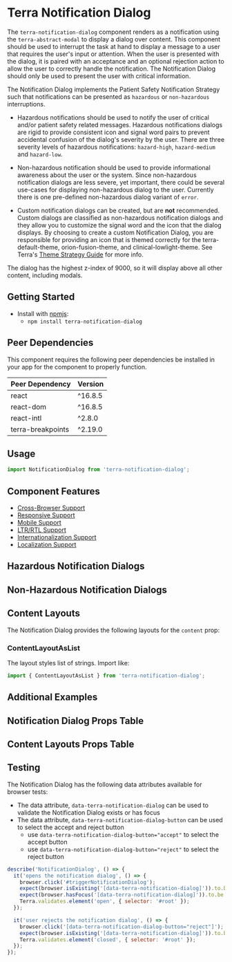 



<Badge />

# Terra Notification Dialog

The `terra-notification-dialog` component renders as a notification using the `terra-abstract-modal` to display a dialog over content. This component should be used to interrupt the task at hand to display a message to a user that requires the user's input or attention. When the user is presented with the dialog, it is paired with an acceptance and an optional rejection action to allow the user to correctly handle the notification. The Notification Dialog should only be used to present the user with critical information.

The Notification Dialog implements the Patient Safety Notification Strategy such that notifications can be presented as `hazardous` or `non-hazardous` interruptions.

- Hazardous notifications should be used to notify the user of critical and/or patient safety related messages. Hazardous notifications dialogs are rigid to provide consistent icon and signal word pairs to prevent accidental confusion of the dialog's severity by the user. There are three severity levels of hazardous notifications: `hazard-high`, `hazard-medium` and `hazard-low`.

- Non-hazardous notification should be used to provide informational awareness about the user or the system. Since non-hazardous notification dialogs are less severe, yet important, there could be several use-cases for displaying non-hazardous dialog to the user. Currently there is one pre-defined non-hazardous dialog variant of `error`.

- Custom notification dialogs can be created, but are **not** recommended. Custom dialogs are classified as non-hazardous notification dialogs and they allow you to customize the signal word and the icon that the dialog displays. By choosing to create a custom Notification Dialog, you are responsible for providing an icon that is themed correctly for the terra-default-theme, orion-fusion-theme, and clinical-lowlight-theme. See Terra's [Theme Strategy Guide](/guides/terra-application/theme-strategy) for more info.

The dialog has the highest z-index of 9000, so it will display above all other content, including modals.


## Getting Started

- Install with [npmjs](https://www.npmjs.com):
  - `npm install terra-notification-dialog`

<!-- AUTO-GENERATED-CONTENT:START Peer Dependencies -->
## Peer Dependencies

This component requires the following peer dependencies be installed in your app for the component to properly function.

| Peer Dependency | Version |
|-|-|
| react | ^16.8.5 |
| react-dom | ^16.8.5 |
| react-intl | ^2.8.0 |
| terra-breakpoints | ^2.19.0 |

<!-- AUTO-GENERATED-CONTENT:END -->

## Usage

``` jsx
import NotificationDialog from 'terra-notification-dialog';
```

## Component Features

 * [Cross-Browser Support](https://engineering.cerner.com/terra-ui/contributing/terra-ui/component-standards#cross-browser-support)
 * [Responsive Support](https://engineering.cerner.com/terra-ui/contributing/terra-ui/component-standards#responsive-support)
 * [Mobile Support](https://engineering.cerner.com/terra-ui/contributing/terra-ui/component-standards#mobile-support)
 * [LTR/RTL Support](https://engineering.cerner.com/terra-ui/contributing/terra-ui/component-standards#ltr--rtl-support)
 * [Internationalization Support](https://engineering.cerner.com/terra-ui/contributing/terra-ui/component-standards#internationalization-i18n-support)
 * [Localization Support](https://engineering.cerner.com/terra-ui/contributing/terra-ui/component-standards#internationalization-i18n-support)

## Hazardous Notification Dialogs

<HazardHighVariant
  title="Hazard-High Notification Dialog"
/>
<HazardMediumVariant
  title="Hazard-Medium Notification Dialog"
/>
<HazardLowVariant
  title="Hazard-Low Notification Dialog"
/>

## Non-Hazardous Notification Dialogs 

<ErrorVariant
  title="Error Variant Notification Dialog"
/>
<CustomVariant
  title="Custom Variant Notification Dialog"
/>

## Content Layouts

The Notification Dialog provides the following layouts for the `content` prop:

### ContentLayoutAsList

The layout styles list of strings. Import like:
``` jsx
import { ContentLayoutAsList } from 'terra-notification-dialog';
```

<ContentNotificationDialog
  title="Notification Dialog with Detailed Message using ContentLayoutAsList"
  description="This example demonstrates the use for the startMessage, content, and endMessage prop combination. This example also leverages the ContentLayoutAsList component to correctly style the list provided to the content prop."
/>

## Additional Examples

<NotificationDialogInModalManager
  title="Notification Dialog in a Modal"
  description="Notification Dialog has the highest z-index of 9000. Trigger the Notification Dialog in the modal to see it displays above the modal content."
/>

<NotificationDialogWithLongText
  description="This example show the dialog correctly handles long messages with scrolling."
/>

## Notification Dialog Props Table 

<NotificationDialogPropsTable />

## Content Layouts Props Table

<ContentLayoutAsListPropsTable />

## Testing

The Notification Dialog has the following data attributes available for browser tests:

- The data attribute, `data-terra-notification-dialog` can be used to validate the Notification Dialog exists or has focus
- The data attribute, `data-terra-notification-dialog-button` can be used to select the accept and reject button
  - use `data-terra-notification-dialog-button="accept"` to select the accept button
  - use `data-terra-notification-dialog-button="reject"` to select the reject button

```js
describe('NotificationDialog', () => {
  it('opens the notification dialog', () => {
    browser.click('#triggerNotificationDialog');
    expect(browser.isExisting('[data-terra-notification-dialog]')).to.be.true;
    expect(browser.hasFocus('[data-terra-notification-dialog]')).to.be.true;
    Terra.validates.element('open', { selector: '#root' });
  });

  it('user rejects the notification dialog', () => {
    browser.click('[data-terra-notification-dialog-button="reject"]');
    expect(browser.isExisting('[data-terra-notification-dialog]')).to.be.false;
    Terra.validates.element('closed', { selector: '#root' });
  });
});
```
